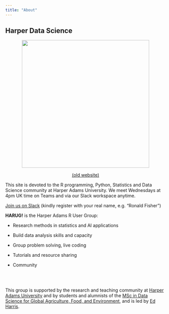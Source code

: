 ```yaml
---
title: "About"
---
```


## Harper Data Science

<center>

![](img/hex-pad.png){width="400"}

[(old website)](https://ha-data-science.github.io/)

</center>

This site is devoted to the R programming, Python, Statistics and Data Science community at Harper Adams University. We meet Wednesdays at 4pm UK time on Teams and via our Slack workspace anytime.

[Join us on Slack](https://join.slack.com/t/harper-adams-rug/shared_invite/zt-azcm9z6s-WsY9JXvAs8DW1DLQuU3USg) (kindly register with your real name, e.g. “Ronald Fisher”)

**HARUG!** is the Harper Adams R User Group:

-   Research methods in statistics and AI applications

-   Build data analysis skills and capacity

-   Group problem solving, live coding

-   Tutorials and resource sharing

-   Community

<br><br>

This group is supported by the research and teaching community at [Harper Adams University](https://www.harper-adams.ac.uk/ "Harper Adams University") and by students and alumnists of the [MSc in Data Science for Global Agriculture, Food, and Environment](https://www.harper-adams.ac.uk/courses/postgraduate/201194/data-science-for-global-agriculture-food-and-environment "MSc in Data Science"), and is led by [Ed Harris](https://www.harper-adams.ac.uk/general/staff/profile/201620/Edwin-Harris/ "Ed's Faculty page").
